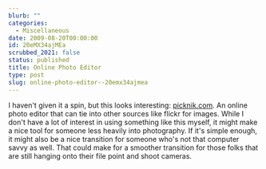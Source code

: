 ```yaml
---
blurb: ""
categories:
  - Miscellaneous
date: 2009-08-20T00:00:00
id: 20eMX34ajMEa
scrubbed_2021: false
status: published
title: Online Photo Editor
type: post
slug: online-photo-editor--20emx34ajmea
---
```


I haven't given it a spin, but this looks interesting:
[picknik.com](http://www.picnik.com/). An online photo editor that
can tie into other sources like flickr for images. While I don't
have a lot of interest in using something like this myself, it
might make a nice tool for someone less heavily into photography.
If it's simple enough, it might also be a nice transition for
someone who's not that computer savvy as well. That could make for
a smoother transition for those folks that are still hanging onto
their file point and shoot cameras.
